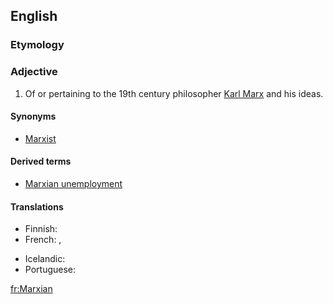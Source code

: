 {{wikipedia|Karl Marx}}
==English==

===Etymology===
{{suffix|Marx|ian}}

===Adjective===
{{en-adj}}

# Of or pertaining to the 19th century philosopher [[w:Karl Marx|Karl Marx]] and his ideas.

====Synonyms====
* [[Marxist]]

====Derived terms====
* [[Marxian unemployment]]

====Translations====
{{trans-top|of or pertaining to Karl Marx and his ideas}}
* Finnish: {{t-|fi|marxilainen}}
* French: {{t+|fr|marxien}},  {{t+|fr|marxiste|m|f}}
{{trans-mid}}
* Icelandic: {{t-|is|marxískur}}
* Portuguese: {{t-|pt|marxiano|m|f}}
{{trans-bottom}}

[[fr:Marxian]]